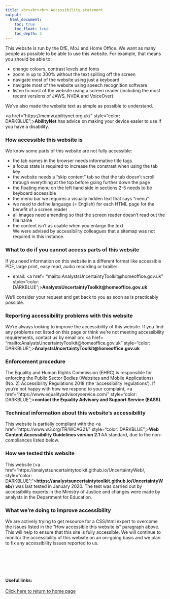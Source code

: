 ```yaml
---
title: <br><br><br> Accessibility statement
output:
  html_document:
    toc: true
    toc_float: true
    toc_depth: 2
---
```


<style type="text/css">

.footer{
  position: relative; 
  margin-top: 100px; 
  height = 100px; 
  width: 100%;
  text-align: left
}

.
</style>

<div class="call-to-action">This website is run by the DfE, MoJ and Home Office. We want as many people as possible to be able to use this website. For example, that means you should be able to:
<ul>
<li>change colours, contrast levels and fonts</li>
<li>zoom in up to 300% without the text spilling off the screen</li>
<li>navigate most of the website using just a keyboard</li>
<li>navigate most of the website using speech recognition software</li>
<li>listen to most of the website using a screen reader (including the most recent versions of JAWS, NVDA and VoiceOver)</li>
</ul>
<p>We've also made the website text as simple as possible to understand.</p>
<p><a href="https://mcmw.abilitynet.org.uk/" style="color: DARKBLUE";><b>AbilityNet</b></a> has advice on making your device easier to use if you have a disability.</p>
</div>

<h3 id="how-accessible-this-website-is">How accessible this website is</h3>
<div class="call-to-action">We know some parts of this website are not fully accessible:</div>
<div class="call-to-action">
<ul>
<li>the tab names in the browser needs informative title tags</li>
<li>a focus state is required to increase the constrast when using the tab key</li>
<li>the website needs a "skip content" tab so that the tab doesn’t scroll through everything at the top before going further down the page</li>
<li>the floating menu on the left hand side in sections 2-5 needs to be keyboard accessible</li>
<li>the menu bar we requires a visually hidden text that says “menu”</li>
<li>we need to define language (= English) for each HTML page for the benefit of a screen reader</li>
<li>all images need amending so that the screen reader doesn’t read out the file name</li>
<li>the content isn’t as usable when you enlarge the text</li>
<div class="call-to-action">We were advised by accessibility colleagues that a sitemap was not required in this instance.</div>
</ul>
</div>

<h3 id="what-to-do-if-you-cannot-access-parts-of-this-website">What to do if you cannot access parts of this website</h3>
<p>If you need information on this website in a different format like accessible PDF, large print, easy read, audio recording or braille:</p>
<ul>
<li>email: <a href= "mailto:AnalystsUncertaintyToolkit@homeoffice.gov.uk" style="color: DARKBLUE";><b>AnalystsUncertaintyToolkit@homeoffice.gov.uk</b></a></li>
</ul>
<p>We'll consider your request and get back to you as soon as is practicably possible.</p>

<h3 id="reporting-accessibility-problems-with-this-website">Reporting accessibility problems with this website</h3>
<p>We're always looking to improve the accessibility of this website. If you find any problems not listed on this page or think we're not meeting accessibility requirements, contact us by email on: <a href= "mailto:AnalystsUncertaintyToolkit@homeoffice.gov.uk" style="color: DARKBLUE";><b>AnalystsUncertaintyToolkit@homeoffice.gov.uk</b></a></p>

<h3 id="enforcement-procedure">Enforcement procedure</h3>
<p>The Equality and Human Rights Commission (EHRC) is responsible for enforcing the Public Sector Bodies (Websites and Mobile Applications) (No. 2) Accessibility Regulations 2018 (the 'accessibility regulations'). If you're not happy with how we respond to your complaint, <a href="https://www.equalityadvisoryservice.com/" style="color: DARKBLUE";><b>contact the Equality Advisory and Support Service (EASS)</b></a>.</p>

<h3 id="technical-information-about-this-websites-accessibility">Technical information about this website's accessibility</h3>
<div class="call-to-action">
<p>This website is partially compliant with the <a href="https://www.w3.org/TR/WCAG21/" style="color: DARKBLUE";><b>Web Content Accessibility Guidelines version 2.1 </b></a>AA standard, due to the non-compliances listed below.</p>
</div>

<h3 id="how-we-tested-this-website">How we tested this website</h3>
<p>This website (<a href="https://analystsuncertaintytoolkit.github.io/UncertaintyWeb/, style="color: DARKBLUE";"><b>https://analystsuncertaintytoolkit.github.io/UncertaintyWeb/</b></a>) was last tested in January 2020. The test was carried out by accessibility experts in the Ministry of Justice and changes were made by analysts in the Department for Education.</p>

<h3 id="what-were-doing-to-improve-accessibility">What we're doing to improve accessibility</h3>
<div class="call-to-action">
<p>We are actively trying to get resource for a CSS/html expert to overcome the issues listed in the "How accessible this website is" paragraph above. This will help to ensure that this site is fully accessible. We will continue to monitor the accessibility of this website on an on-going basis and we plan to fix any accessibility issues reported to us.</p>
</div>


<div class="footer">
<b>Useful links:</b>
<br><br>
<a href="index.html">Click here to return to home page</a>
</div>